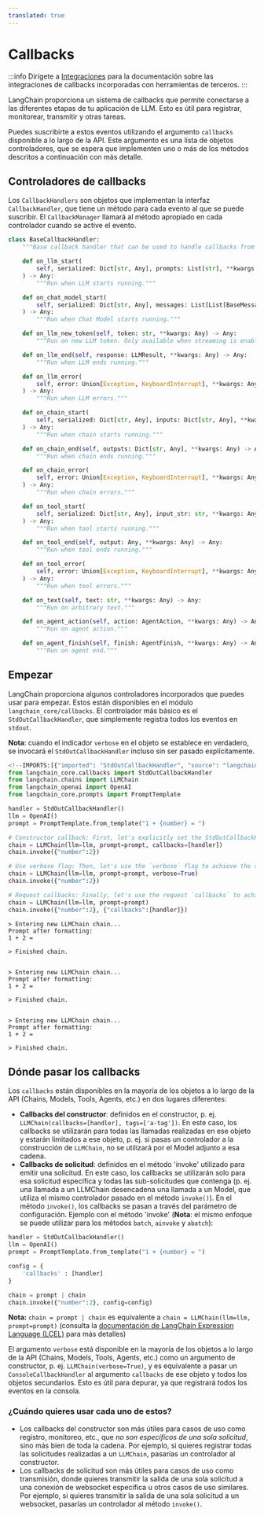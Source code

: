 ```yaml
---
translated: true
---
```


# Callbacks

:::info
Dirígete a [Integraciones](/docs/integrations/callbacks/) para la documentación sobre las integraciones de callbacks incorporadas con herramientas de terceros.
:::

LangChain proporciona un sistema de callbacks que permite conectarse a las diferentes etapas de tu aplicación de LLM. Esto es útil para registrar, monitorear, transmitir y otras tareas.

Puedes suscribirte a estos eventos utilizando el argumento `callbacks` disponible a lo largo de la API. Este argumento es una lista de objetos controladores, que se espera que implementen uno o más de los métodos descritos a continuación con más detalle.

## Controladores de callbacks

Los `CallbackHandlers` son objetos que implementan la interfaz `CallbackHandler`, que tiene un método para cada evento al que se puede suscribir. El `CallbackManager` llamará al método apropiado en cada controlador cuando se active el evento.

```python
class BaseCallbackHandler:
    """Base callback handler that can be used to handle callbacks from langchain."""

    def on_llm_start(
        self, serialized: Dict[str, Any], prompts: List[str], **kwargs: Any
    ) -> Any:
        """Run when LLM starts running."""

    def on_chat_model_start(
        self, serialized: Dict[str, Any], messages: List[List[BaseMessage]], **kwargs: Any
    ) -> Any:
        """Run when Chat Model starts running."""

    def on_llm_new_token(self, token: str, **kwargs: Any) -> Any:
        """Run on new LLM token. Only available when streaming is enabled."""

    def on_llm_end(self, response: LLMResult, **kwargs: Any) -> Any:
        """Run when LLM ends running."""

    def on_llm_error(
        self, error: Union[Exception, KeyboardInterrupt], **kwargs: Any
    ) -> Any:
        """Run when LLM errors."""

    def on_chain_start(
        self, serialized: Dict[str, Any], inputs: Dict[str, Any], **kwargs: Any
    ) -> Any:
        """Run when chain starts running."""

    def on_chain_end(self, outputs: Dict[str, Any], **kwargs: Any) -> Any:
        """Run when chain ends running."""

    def on_chain_error(
        self, error: Union[Exception, KeyboardInterrupt], **kwargs: Any
    ) -> Any:
        """Run when chain errors."""

    def on_tool_start(
        self, serialized: Dict[str, Any], input_str: str, **kwargs: Any
    ) -> Any:
        """Run when tool starts running."""

    def on_tool_end(self, output: Any, **kwargs: Any) -> Any:
        """Run when tool ends running."""

    def on_tool_error(
        self, error: Union[Exception, KeyboardInterrupt], **kwargs: Any
    ) -> Any:
        """Run when tool errors."""

    def on_text(self, text: str, **kwargs: Any) -> Any:
        """Run on arbitrary text."""

    def on_agent_action(self, action: AgentAction, **kwargs: Any) -> Any:
        """Run on agent action."""

    def on_agent_finish(self, finish: AgentFinish, **kwargs: Any) -> Any:
        """Run on agent end."""
```

## Empezar

LangChain proporciona algunos controladores incorporados que puedes usar para empezar. Estos están disponibles en el módulo `langchain_core/callbacks`. El controlador más básico es el `StdOutCallbackHandler`, que simplemente registra todos los eventos en `stdout`.

**Nota**: cuando el indicador `verbose` en el objeto se establece en verdadero, se invocará el `StdOutCallbackHandler` incluso sin ser pasado explícitamente.

```python
<!--IMPORTS:[{"imported": "StdOutCallbackHandler", "source": "langchain_core.callbacks", "docs": "https://api.python.langchain.com/en/latest/callbacks/langchain_core.callbacks.stdout.StdOutCallbackHandler.html", "title": "Callbacks"}, {"imported": "LLMChain", "source": "langchain.chains", "docs": "https://api.python.langchain.com/en/latest/chains/langchain.chains.llm.LLMChain.html", "title": "Callbacks"}, {"imported": "OpenAI", "source": "langchain_openai", "docs": "https://api.python.langchain.com/en/latest/llms/langchain_openai.llms.base.OpenAI.html", "title": "Callbacks"}, {"imported": "PromptTemplate", "source": "langchain_core.prompts", "docs": "https://api.python.langchain.com/en/latest/prompts/langchain_core.prompts.prompt.PromptTemplate.html", "title": "Callbacks"}]-->
from langchain_core.callbacks import StdOutCallbackHandler
from langchain.chains import LLMChain
from langchain_openai import OpenAI
from langchain_core.prompts import PromptTemplate

handler = StdOutCallbackHandler()
llm = OpenAI()
prompt = PromptTemplate.from_template("1 + {number} = ")

# Constructor callback: First, let's explicitly set the StdOutCallbackHandler when initializing our chain
chain = LLMChain(llm=llm, prompt=prompt, callbacks=[handler])
chain.invoke({"number":2})

# Use verbose flag: Then, let's use the `verbose` flag to achieve the same result
chain = LLMChain(llm=llm, prompt=prompt, verbose=True)
chain.invoke({"number":2})

# Request callbacks: Finally, let's use the request `callbacks` to achieve the same result
chain = LLMChain(llm=llm, prompt=prompt)
chain.invoke({"number":2}, {"callbacks":[handler]})

```

```output
> Entering new LLMChain chain...
Prompt after formatting:
1 + 2 =

> Finished chain.


> Entering new LLMChain chain...
Prompt after formatting:
1 + 2 =

> Finished chain.


> Entering new LLMChain chain...
Prompt after formatting:
1 + 2 =

> Finished chain.
```

## Dónde pasar los callbacks

Los `callbacks` están disponibles en la mayoría de los objetos a lo largo de la API (Chains, Models, Tools, Agents, etc.) en dos lugares diferentes:

- **Callbacks del constructor**: definidos en el constructor, p. ej. `LLMChain(callbacks=[handler], tags=['a-tag'])`. En este caso, los callbacks se utilizarán para todas las llamadas realizadas en ese objeto y estarán limitados a ese objeto, p. ej. si pasas un controlador a la construcción de `LLMChain`, no se utilizará por el Model adjunto a esa cadena.
- **Callbacks de solicitud**: definidos en el método 'invoke' utilizado para emitir una solicitud. En este caso, los callbacks se utilizarán solo para esa solicitud específica y todas las sub-solicitudes que contenga (p. ej. una llamada a un LLMChain desencadena una llamada a un Model, que utiliza el mismo controlador pasado en el método `invoke()`). En el método `invoke()`, los callbacks se pasan a través del parámetro de configuración.
Ejemplo con el método 'invoke' (**Nota**: el mismo enfoque se puede utilizar para los métodos `batch`, `ainvoke` y `abatch`):

```python
handler = StdOutCallbackHandler()
llm = OpenAI()
prompt = PromptTemplate.from_template("1 + {number} = ")

config = {
    'callbacks' : [handler]
}

chain = prompt | chain
chain.invoke({"number":2}, config=config)
```

**Nota:** `chain = prompt | chain` es equivalente a `chain = LLMChain(llm=llm, prompt=prompt)` (consulta la [documentación de LangChain Expression Language (LCEL)](/docs/expression_language/) para más detalles)

El argumento `verbose` está disponible en la mayoría de los objetos a lo largo de la API (Chains, Models, Tools, Agents, etc.) como un argumento de constructor, p. ej. `LLMChain(verbose=True)`, y es equivalente a pasar un `ConsoleCallbackHandler` al argumento `callbacks` de ese objeto y todos los objetos secundarios. Esto es útil para depurar, ya que registrará todos los eventos en la consola.

### ¿Cuándo quieres usar cada uno de estos?

- Los callbacks del constructor son más útiles para casos de uso como registro, monitoreo, etc., que _no son específicos de una sola solicitud_, sino más bien de toda la cadena. Por ejemplo, si quieres registrar todas las solicitudes realizadas a un `LLMChain`, pasarías un controlador al constructor.
- Los callbacks de solicitud son más útiles para casos de uso como transmisión, donde quieres transmitir la salida de una sola solicitud a una conexión de websocket específica u otros casos de uso similares. Por ejemplo, si quieres transmitir la salida de una sola solicitud a un websocket, pasarías un controlador al método `invoke()`.
